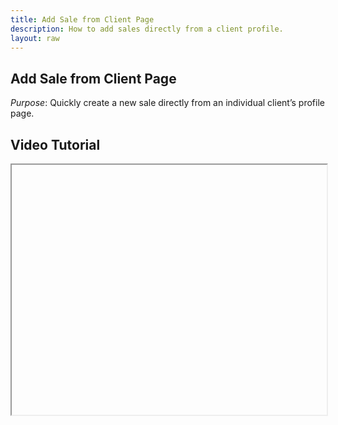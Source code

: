 ```yaml
---
title: Add Sale from Client Page
description: How to add sales directly from a client profile.
layout: raw
---
```



<div className="mdx-content">

##  Add Sale from Client Page

 

*Purpose*: Quickly create a new sale directly from an individual client’s profile page.

## Video Tutorial



<iframe
  width="100%"
  height="400"
  title="Add sale from client page tutorial"
  allowFullScreen
  className="rounded-lg"
/>

---

## Steps:



❶ **On the Clients Page**  
Find the target client and click on the **three-dot menu** next to their row.

❷ **Choose “Add Sale”**  
This will open the sales creation panel with the client’s details pre-filled.

❸ **Select Sale Items**  
Choose from:
- **Appointments, Products, Services, Vouchers, Memberships, Gift Cards**

❹ **Add Items to Cart**  
Apply any **discounts** or **promo codes**, if available.

❺ **Select Payment Method**  
Options include:
- Full Payment → **Paid**  
- Partial Payment → **Partially Paid**  
- No Payment → **Unpaid**

❻ **Complete the Sale**  
Click **Continue & Complete Payment** or save the sale.

❼ **Confirmation**  
A success message will appear indicating the sale has been added successfully.

---

**Tip for Front Desk or Sales Team**:  
Adding sales from the client’s page speeds up transactions, especially during upselling or walk-ins.

<div className="space-y-4 mt-6">

<div className="my-10 border-t border-gray-200" />

## More questions about this


</div>
<div className="space-y-4 mt-6">
  <details className="bg-white rounded-md p-4 border border-gray-300">
  <summary
    className="font-medium text-base text-gray-900"
    style={{
      backgroundColor: 'transparent',
      outline: 'none',
      cursor: 'pointer',
      userSelect: 'none',
      listStyle: 'none',
    }}
  >Can I edit the sale later?</summary>
   <p className="mt-2 text-sm text-gray-700">
      Yes, sales can be edited or refunded from the Sales History tab.
    </p>
  </details>

  <details className="bg-white rounded-md p-4 border border-gray-300">
  <summary
    className="font-medium text-base text-gray-900"
    style={{
      backgroundColor: 'transparent',
      outline: 'none',
      cursor: 'pointer',
      userSelect: 'none',
      listStyle: 'none',
    }}
  >What happens if I select no payment?</summary>
    <p className="mt-2 text-sm text-gray-700">
      The sale will be saved as unpaid and can be paid later or tracked in receivables.
    </p>
  </details>
</div>
</div>

---

<div className="space-y-4 mt-6">

<div className="my-10 border-t border-gray-200" />

<div className="mdx-content mt-10">

Was this article helpful?

<div style={{ display: 'flex', gap: '1rem' }}>
  <button style={{ padding: '0.5rem', borderRadius: '9999px', backgroundColor: '#f0f0f0' }}>
    👍
  </button>
  <button style={{ padding: '0.5rem', borderRadius: '9999px', backgroundColor: '#f0f0f0' }}>
    👎
  </button>
</div>
</div>

---
</div>
